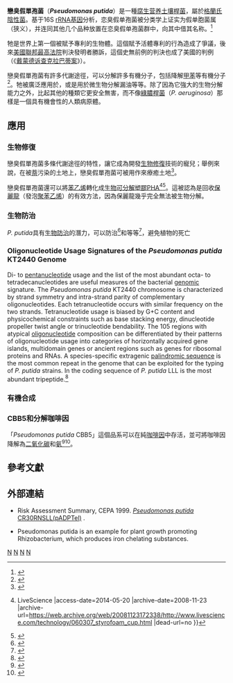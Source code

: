 {{Speciesbox
| taxon = Pseudomonas putida
| binomial_authority = Trevisan, 1889
| type_strain = 
[https://web.archive.org/web/20070927001834/http://www.atcc.org/common/catalog/numSearch/numResults.cfm?atccNum=12633 ATCC 12633] <br>
[http://www.ccug.se/default.cfm?page=search_record.cfm&id=2051&db=mc CCUG 12690] <br>
[http://www.angers.inra.fr/cfbp/resultsuite.php?r0=2066&r1=Pseudomonas%20putida&r2=Pseudomonas&r3=putida&r4=&r5=&r6=souche%20type&r7=ATCC%2012633,%20CIP%2052.191,%20DSM%20291,%20ICMP%202758,%20LMG%202257,%20NCTC%2010936&r8=&r9=&r10=sol&r11=&r12=&r13=Etats-Unis&r14=&r15=&r16=&r17=&r18=&r19=&r20=&r21=(Trevisan%201889)%20Migula%201895%20(Approved%20Lists%201980),%20species. CFBP 2066] <br>
[https://web.archive.org/web/20070926235118/http://www.dsmz.de/microorganisms/html/strains/strain.dsm000291.html DSM 291] <br>
[http://elias.it.helsinki.fi/hambi/hambi.nsf/8e001923213e19a0c2256839004553d3/d2247ddd88d91f01c22568b9003520a3?OpenDocument HAMBI 7] <br>
[http://www.jcm.riken.jp/cgi-bin/jcm/jcm_number?JCM=13063 JCM 13063] and [http://www.jcm.riken.jp/cgi-bin/jcm/jcm_number?JCM=20120 20120] <br>
[http://bccm.belspo.be/db/lmg_strain_details.php?NUM=2257&COLTYPE=&LIST1=ALL%20FIELDS&TEXT1=&LIST2=ALL%20FIELDS&TEXT2=&LIST3=STRNUM&TEXT3=2257&LIST4=STRNUM&TEXT4=&LIST5=STRNUM&TEXT5=&CONJ=OR&RANGE=20 LMG 2257] <br>
[http://www.nbrc.nite.go.jp/NBRC2/NBRCCatalogueDetailServlet?ID=NBRC&CAT=00014164 NBRC 14164] <br>
NCAIM B.01634 <br>
[https://web.archive.org/web/20070405123248/http://www.cbs.knaw.nl/databases/ NCCB] 72006 and 68020 <br>
[http://www.hpa.org.uk/nctc/searcher.html NCTC] 10936
| synonyms = ''Bacillus fluorescens putidus"'' <small>Flügge 1886</small> <br> ''Bacillus putidus'' <small>Trevisan 1889</small> <br> ''Pseudomonas eisenbergii'' <small>Migula 1900</small> <br> ''Pseudomonas convexa'' <small>Chester 1901</small> <br> ''Pseudomonas incognita'' <small>Chester 1901</small> <br> ''Pseudomonas ovalis'' <small>Chester 1901</small> <br> ''Pseudomonas rugosa'' <small>(Wright 1895) Chester 1901</small> <br> ''Pseudomonas striata'' <small>Chester 1901</small> <br> ''Pseudomonas mildenbergii'' <small> [[David_Hendricks_Bergey|Bergey]], ''et al.''</small> <br> ''Arthrobacter siderocapsulatus'' <small>Dubinina and Zhdanov 1975</small> <br> ''Pseudomonas arvilla'' <small>O. Hayaishi</small> <br> ''Pseudomonas barkeri'' <small>Rhodes</small> <br> ''Pseudomonas cyanogena'' <small>Hammer</small>
}}

'''戀臭假單孢菌'''（'''''Pseudomonas putida'''''）是一種[[腐生营养|腐生营养]][[土壤|土壤]][[桿菌|桿菌]]，屬於[[格蘭氏陰性菌|格蘭氏陰性菌]]。基于16S [[核糖體RNA|rRNA基因]]分析，恋臭假单孢菌被分类学上证实为假单胞菌属（狭义），并连同其他几个品种放置在恋臭假单孢菌群中，向其中借其名称。<ref>{{cite journal |author=Anzai, ''et al.'' |title=Phylogenetic affiliation of the pseudomonads based on 16S rRNA sequence |journal=Int J Syst Evol Microbiol |volume=50 | issue = 4 |pages=1563–89 |date=Jul 2000 |pmid=10939664 |last2=Kim |first2=H |last3=Park |first3=JY |last4=Wakabayashi |first4=H |last5=Oyaizu |first5=H |doi=10.1099/00207713-50-4-1563}}</ref>

牠是世界上第一個被賦予專利的生物體。這個賦予活體專利的行為造成了爭議，後來[[美國聯邦最高法院|美國聯邦最高法院]]判決發明者{{le|Ananda Mohan Chakrabarty|Ananda Mohan Chakrabarty}}勝訴，這個史無前例的判決也成了美國的判例（《[[戴蒙德诉查克拉巴蒂案|戴蒙德诉查克拉巴蒂案]]》）。

戀臭假單孢菌有許多代謝途徑，可以分解許多有機分子，包括降解[[甲苯|甲苯]]等有機分子<ref>{{Cite journal|doi=10.1111/j.1365-2958.1993.tb01222.x|pmid=7934920|title=Transcriptional control of the Pseudomonas putida TOL plasmid catabolic pathways|url=https://archive.org/details/sim_molecular-microbiology_1993-09_9_5/page/923|year=1993|last1=Marqués|first1=Silvia|last2=Ramos|first2=Juan L.|journal=Molecular Microbiology|volume=9|issue=5|pages=923–9}}</ref>。牠被廣泛應用於{{le|生物修復技術|bioremediation}}，或是用於微生物分解漏油等等。除了因為它強大的生物分解能力之外，比起其他{{le|假單孢菌屬|Pseudomonas}}的種類它更安全無害，而不像[[綠膿桿菌|綠膿桿菌]]（''P. aeruginosa''）那樣是一個具有機會性的人類病原體。

==應用==

===生物修復===
戀臭假單孢菌多條代謝途徑的特性，讓它成為開發[[生物修復|生物修復]]技術的寵兒；舉例來說，在被[[萘|萘]]污染的土地上，戀臭假單孢菌可被用作{{le|土壤接種物|bioremediation}}來療癒土地<ref>{{Cite journal|pmid=16329969|year=2005|last1=Gomes|first1=NC|last2=Kosheleva|first2=IA|last3=Abraham|first3=WR|last4=Smalla|first4=K|title=Effects of the inoculant strain Pseudomonas putida KT2442 (pNF142) and of naphthalene contamination on the soil bacterial community|volume=54|issue=1|pages=21–33|doi=10.1016/j.femsec.2005.02.005|journal=FEMS microbiology ecology}}</ref>。

戀臭假單孢菌還可以將[[苯乙烯|苯乙烯]]轉化成[[生物可分解塑膠|生物可分解塑膠]][[Polyhydroxyalkanoates|PHA]]<ref>{{Cite web |url=http://www.livescience.com/technology/060307_styrofoam_cup.html |title=Immortal Polystyrene Foam Meets its Enemy {{!}} LiveScience<!-- Bot generated title --> |access-date=2014-05-20 |archive-date=2008-11-23 |archive-url=https://web.archive.org/web/20081123172338/http://www.livescience.com/technology/060307_styrofoam_cup.html |dead-url=no }}</ref><ref>{{Cite journal|pmid=  16649270|year=  2006|last1=  Ward|first1=  PG|last2=  Goff|first2=  M|last3=  Donner|first3=  M|last4=  Kaminsky|first4=  W|last5=  O'Connor|first5=  KE|title=  A two step chemo-biotechnological conversion of polystyrene to a biodegradable thermoplastic|volume=  40|issue=  7|pages=  2433–7|journal=  Environmental science & technology|doi=  10.1021/es0517668}}</ref>。這被認為是回收[[保麗龍|保麗龍]]（發泡[[聚苯乙烯|聚苯乙烯]]）的有效方法，因為保麗龍幾乎完全無法被生物分解。

===生物防治===

''P. putida''具有[[生物防治|生物防治]]的潛力，可以防治{{le|腐黴|Pythium}}<ref>{{Cite journal|pmid= 11006841|year= 2000|last1= Amer|first1= GA|last2= Utkhede|first2= RS|title= Development of formulations of biological agents for management of root rot of lettuce and cucumber|url= https://archive.org/details/sim_canadian-journal-of-microbiology_2000-09_46_9/page/809|volume= 46|issue= 9|pages= 809–16|journal= Canadian journal of microbiology|doi= 10.1139/w00-063}}</ref>和{{le|鐮刀菌|Fusarium}}等等<ref>{{Cite journal|pmid= 17241352|year= 2007|last1= Validov|first1= S|last2= Kamilova|first2= F|last3= Qi|first3= S|last4= Stephan|first4= D|last5= Wang|first5= JJ|last6= Makarova|first6= N|last7= Lugtenberg|first7= B|title= Selection of bacteria able to control Fusarium oxysporum f. Sp. Radicis-lycopersici in stonewool substrate|volume= 102|issue= 2|pages= 461–71|doi= 10.1111/j.1365-2672.2006.03083.x|journal= Journal of applied microbiology}}</ref>，避免植物的死亡

===Oligonucleotide Usage Signatures of the ''Pseudomonas putida'' KT2440 Genome===
Di- to [[pentanucleotide|pentanucleotide]] usage and the list of the most abundant octa- to tetradecanucleotides are useful measures of the bacterial [[genomic|genomic]] signature. The ''Pseudomonas putida'' KT2440 chromosome is characterized by strand symmetry and intra-strand parity of complementary oligonucleotides. Each tetranucleotide occurs with similar frequency on the two strands. Tetranucleotide usage is biased by G+C content and physicochemical constraints such as base stacking energy, dinucleotide propeller twist angle or trinucleotide bendability. The 105 regions with atypical [[oligonucleotide|oligonucleotide]] composition can be differentiated by their patterns of oligonucleotide usage into categories of horizontally acquired gene islands, multidomain genes or ancient regions such as genes for ribosomal proteins and RNAs. A species-specific extragenic [[palindromic_sequence|palindromic sequence]] is the most common repeat in the genome that can be exploited for the typing of ''P. putida'' strains. In the coding sequence of ''P. putida'' LLL is the most abundant tripeptide.<ref name=Cornelis>{{cite book | author = Cornelis P (editor). | title = Pseudomonas: Genomics and Molecular Biology | edition = 1st | publisher = Caister Academic Press | year = 2008 | url = http://www.horizonpress.com/pseudo | isbn = 1-904455-19-0 | access-date = 2014-05-20 | archive-date = 2016-09-12 | archive-url = https://web.archive.org/web/20160912181431/http://www.horizonpress.com/pseudo | dead-url = no }}</ref>

=== 有機合成 ===

=== CBB5和分解咖啡因===
「''Pseudomonas putida'' CBB5」這個品系可以在純[[咖啡因|咖啡因]]中存活，並可將咖啡因降解為[[二氧化碳|二氧化碳]]和[[氨|氨]]<ref>{{Cite web |url=http://blogs.scientificamerican.com/observations/2011/05/24/newly-discovered-bacteria-lives-on-caffeine |title=存档副本 |access-date=2014-05-20 |archive-date=2015-04-17 |archive-url=https://web.archive.org/web/20150417180529/http://blogs.scientificamerican.com/observations/2011/05/24/newly-discovered-bacteria-lives-on-caffeine/ |dead-url=no }}</ref><ref>{{cite journal|pmid=20966097|year=2011|last1=Summers|first1=RM|last2=Louie|first2=TM|last3=Yu|first3=CL|last4=Subramanian|first4=M|title=Characterization of a broad-specificity non-haem iron N-demethylase from Pseudomonas putida CBB5 capable of utilizing several purine alkaloids as sole carbon and nitrogen source|volume=157|issue=Pt 2|pages=583–92|doi=10.1099/mic.0.043612-0|journal=Microbiology (Reading, England)}}</ref>。

==參考文獻==

{{reflist}}

== 外部連結 ==
* {{En}}Risk Assessment Summary, CEPA 1999. [http://www.bch.gc.ca/default.asp?lang=En&n=3CC8DDA3-1&xsl=bchdescriptor,showfull&xml=E1C5BCE8-FD3A-4A02-8F91-F47781EFDD32 ''Pseudomonas putida'' CR30RNSLL(pADPTel)] {{Wayback|url=http://www.bch.gc.ca/default.asp?lang=En&n=3CC8DDA3-1&xsl=bchdescriptor,showfull&xml=E1C5BCE8-FD3A-4A02-8F91-F47781EFDD32 |date=20131120135845 }}.
* {{En}}Pseudomonas putida is an example for plant growth promoting Rhizobacterium, which produces iron chelating substances.
{{taxonbar}}
[[Category:假單胞菌屬|N]]
[[Category:革兰氏阴性菌|N]]
[[Category:溢油补救技术|N]]
[[Category:已测序基因组细菌|N]]